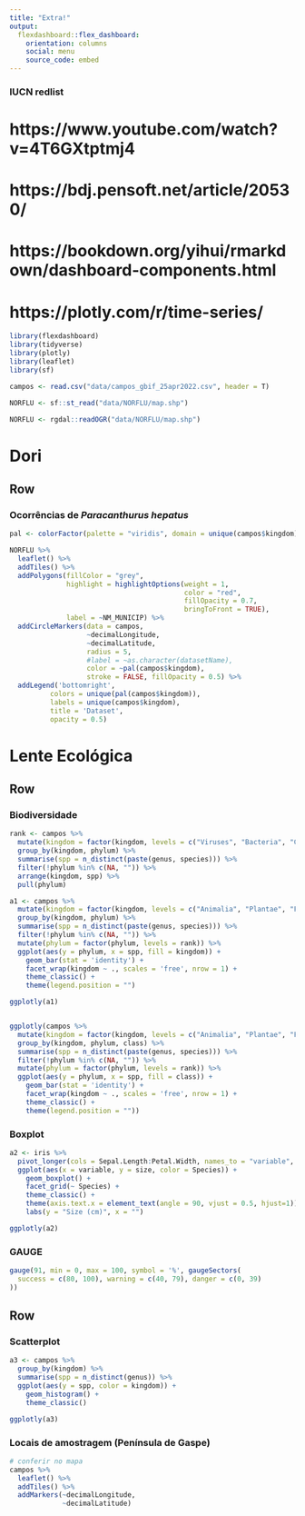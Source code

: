 ```yaml
---
title: "Extra!"
output: 
  flexdashboard::flex_dashboard:
    orientation: columns
    social: menu
    source_code: embed
---
```


### IUCN redlist
# https://www.youtube.com/watch?v=4T6GXtptmj4

# https://bdj.pensoft.net/article/20530/

# https://bookdown.org/yihui/rmarkdown/dashboard-components.html

# https://plotly.com/r/time-series/



```r
library(flexdashboard)
library(tidyverse)
library(plotly)
library(leaflet)
library(sf)

campos <- read.csv("data/campos_gbif_25apr2022.csv", header = T)

NORFLU <- sf::st_read("data/NORFLU/map.shp")

NORFLU <- rgdal::readOGR("data/NORFLU/map.shp")


```

# Dori

## Row

### Ocorrências de *Paracanthurus hepatus*

```r

pal <- colorFactor(palette = "viridis", domain = unique(campos$kingdom))

NORFLU %>% 
  leaflet() %>% 
  addTiles() %>% 
  addPolygons(fillColor = "grey",
              highlight = highlightOptions(weight = 1,
                                           color = "red",
                                           fillOpacity = 0.7,
                                           bringToFront = TRUE),
              label = ~NM_MUNICIP) %>% 
  addCircleMarkers(data = campos,
                   ~decimalLongitude,
                   ~decimalLatitude,
                   radius = 5,
                   #label = ~as.character(datasetName),
                   color = ~pal(campos$kingdom),
                   stroke = FALSE, fillOpacity = 0.5) %>%
  addLegend('bottomright',
          colors = unique(pal(campos$kingdom)),
          labels = unique(campos$kingdom),
          title = 'Dataset',
          opacity = 0.5)

```


# Lente Ecológica

## Row

### Biodiversidade

```r

rank <- campos %>% 
  mutate(kingdom = factor(kingdom, levels = c("Viruses", "Bacteria", "Chromista", "Fungi", "Plantae", "Animalia", "incertae sedis"))) %>% 
  group_by(kingdom, phylum) %>% 
  summarise(spp = n_distinct(paste(genus, species))) %>% 
  filter(!phylum %in% c(NA, "")) %>% 
  arrange(kingdom, spp) %>% 
  pull(phylum)

a1 <- campos %>% 
  mutate(kingdom = factor(kingdom, levels = c("Animalia", "Plantae", "Fungi", "Chromista", "Bacteria", "Viruses", "incertae sedis"))) %>% 
  group_by(kingdom, phylum) %>% 
  summarise(spp = n_distinct(paste(genus, species))) %>% 
  filter(!phylum %in% c(NA, "")) %>% 
  mutate(phylum = factor(phylum, levels = rank)) %>% 
  ggplot(aes(y = phylum, x = spp, fill = kingdom)) +
    geom_bar(stat = 'identity') +
    facet_wrap(kingdom ~ ., scales = 'free', nrow = 1) +
    theme_classic() +
    theme(legend.position = "")

ggplotly(a1)


ggplotly(campos %>% 
  mutate(kingdom = factor(kingdom, levels = c("Animalia", "Plantae", "Fungi", "Chromista", "Bacteria", "Viruses", "incertae sedis"))) %>% 
  group_by(kingdom, phylum, class) %>% 
  summarise(spp = n_distinct(paste(genus, species))) %>% 
  filter(!phylum %in% c(NA, "")) %>% 
  mutate(phylum = factor(phylum, levels = rank)) %>% 
  ggplot(aes(y = phylum, x = spp, fill = class)) +
    geom_bar(stat = 'identity') +
    facet_wrap(kingdom ~ ., scales = 'free', nrow = 1) +
    theme_classic() +
    theme(legend.position = ""))
```

### Boxplot

```r
a2 <- iris %>% 
  pivot_longer(cols = Sepal.Length:Petal.Width, names_to = "variable", values_to = "size") %>% 
  ggplot(aes(x = variable, y = size, color = Species)) +
    geom_boxplot() +
    facet_grid(~ Species) +
    theme_classic() +
    theme(axis.text.x = element_text(angle = 90, vjust = 0.5, hjust=1)) +
    labs(y = "Size (cm)", x = "")

ggplotly(a2)

```

### GAUGE

```r
gauge(91, min = 0, max = 100, symbol = '%', gaugeSectors(
  success = c(80, 100), warning = c(40, 79), danger = c(0, 39)
))
```


## Row

### Scatterplot
```r

a3 <- campos %>% 
  group_by(kingdom) %>% 
  summarise(spp = n_distinct(genus)) %>% 
  ggplot(aes(y = spp, color = kingdom)) +
    geom_histogram() +
    theme_classic()

ggplotly(a3)

```


### Locais de amostragem (Península de Gaspe) 

```r
# conferir no mapa
campos %>% 
  leaflet() %>% 
  addTiles() %>% 
  addMarkers(~decimalLongitude,
             ~decimalLatitude)
```

